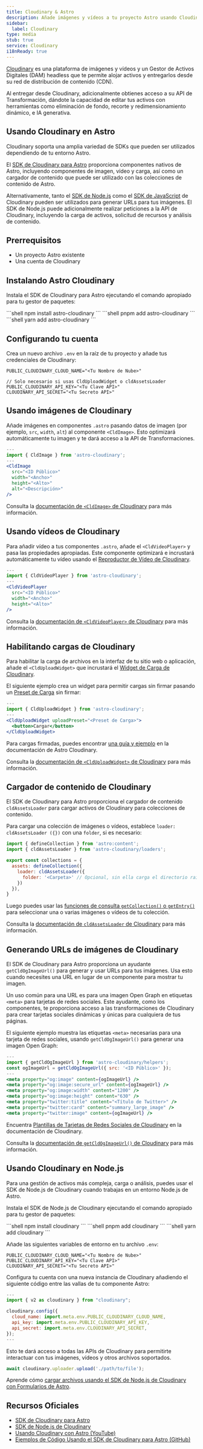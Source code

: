 ```yaml
---
title: Cloudinary & Astro
description: Añade imágenes y vídeos a tu proyecto Astro usando Cloudinary
sidebar:
  label: Cloudinary
type: media
stub: true
service: Cloudinary
i18nReady: true
---
```


[Cloudinary](https://cloudinary.com) es una plataforma de imágenes y vídeos y un Gestor de Activos Digitales (DAM) headless que te permite alojar activos y entregarlos desde su red de distribución de contenido (CDN).

Al entregar desde Cloudinary, adicionalmente obtienes acceso a su API de Transformación, dándote la capacidad de editar tus activos con herramientas como eliminación de fondo, recorte y redimensionamiento dinámico, e IA generativa.

## Usando Cloudinary en Astro

Cloudinary soporta una amplia variedad de SDKs que pueden ser utilizados dependiendo de tu entorno Astro.

El [SDK de Cloudinary para Astro](https://astro.cloudinary.dev/) proporciona componentes nativos de Astro, incluyendo componentes de imagen, vídeo y carga, así como un cargador de contenido que puede ser utilizado con las colecciones de contenido de Astro.

Alternativamente, tanto el [SDK de Node.js](https://cloudinary.com/documentation/node_integration) como el [SDK de JavaScript](https://cloudinary.com/documentation/javascript_integration) de Cloudinary pueden ser utilizados para generar URLs para tus imágenes. El SDK de Node.js puede adicionalmente realizar peticiones a la API de Cloudinary, incluyendo la carga de activos, solicitud de recursos y análisis de contenido.

## Prerrequisitos

- Un proyecto Astro existente
- Una cuenta de Cloudinary

## Instalando Astro Cloudinary

Instala el SDK de Cloudinary para Astro ejecutando el comando apropiado para tu gestor de paquetes:

<PackageManagerTabs>
  <Fragment slot="npm">
  ```shell
  npm install astro-cloudinary
  ```
  </Fragment>
  <Fragment slot="pnpm">
  ```shell
  pnpm add astro-cloudinary
  ```
  </Fragment>
  <Fragment slot="yarn">
  ```shell
  yarn add astro-cloudinary
  ```
  </Fragment>
</PackageManagerTabs>

## Configurando tu cuenta

Crea un nuevo archivo `.env` en la raíz de tu proyecto y añade tus credenciales de Cloudinary:

```shell title=".env"
PUBLIC_CLOUDINARY_CLOUD_NAME="<Tu Nombre de Nube>"

// Solo necesario si usas CldUploadWidget o cldAssetsLoader
PUBLIC_CLOUDINARY_API_KEY="<Tu Clave API>"
CLOUDINARY_API_SECRET="<Tu Secreto API>"
```

## Usando imágenes de Cloudinary

Añade imágenes en componentes `.astro` pasando datos de imagen (por ejemplo, `src`, `width`, `alt`) al componente `<CldImage>`. Esto optimizará automáticamente tu imagen y te dará acceso a la API de Transformaciones.

```jsx title="Component.astro"
---
import { CldImage } from 'astro-cloudinary';
---
<CldImage
  src="<ID Público>"
  width="<Ancho>"
  height="<Alto>"
  alt="<Descripción>"
/>
```

Consulta la [documentación de `<CldImage>` de Cloudinary](https://astro.cloudinary.dev/cldimage/basic-usage) para más información.

## Usando vídeos de Cloudinary

Para añadir vídeo a tus componentes `.astro`, añade el `<CldVideoPlayer>` y pasa las propiedades apropiadas. Este componente optimizará e incrustará automáticamente tu vídeo usando el [Reproductor de Vídeo de Cloudinary](https://cloudinary.com/documentation/cloudinary_video_player).

```jsx title="Component.astro"
---
import { CldVideoPlayer } from 'astro-cloudinary';
---
<CldVideoPlayer
  src="<ID Público>"
  width="<Ancho>"
  height="<Alto>"
/>
```

Consulta la [documentación de `<CldVideoPlayer>` de Cloudinary](https://astro.cloudinary.dev/cldvideoplayer/basic-usage) para más información.

## Habilitando cargas de Cloudinary

Para habilitar la carga de archivos en la interfaz de tu sitio web o aplicación, añade el `<CldUploadWidget>` que incrustará el [Widget de Carga de Cloudinary](https://cloudinary.com/documentation/upload_widget).

El siguiente ejemplo crea un widget para permitir cargas sin firmar pasando un [Preset de Carga](https://cloudinary.com/documentation/upload_presets) sin firmar:

```jsx title="Component.astro"
---
import { CldUploadWidget } from 'astro-cloudinary';
---
<CldUploadWidget uploadPreset="<Preset de Carga>">
  <button>Cargar</button>
</CldUploadWidget>
```

Para cargas firmadas, puedes encontrar [una guía y ejemplo](https://astro.cloudinary.dev/clduploadwidget/signed-uploads) en la documentación de Astro Cloudinary.

Consulta la [documentación de `<CldUploadWidget>` de Cloudinary](https://astro.cloudinary.dev/clduploadwidget/basic-usage) para más información.

## Cargador de contenido de Cloudinary

El SDK de Cloudinary para Astro proporciona el cargador de contenido `cldAssetsLoader` para cargar activos de Cloudinary para colecciones de contenido.

Para cargar una colección de imágenes o vídeos, establece `loader: cldAssetsLoader ({})` con una `folder`, si es necesario:

```jsx title="config.ts"
import { defineCollection } from 'astro:content';
import { cldAssetsLoader } from 'astro-cloudinary/loaders';

export const collections = {
  assets: defineCollection({
    loader: cldAssetsLoader({
      folder: '<Carpeta>' // Opcional, sin ella carga el directorio raíz
    })
  }),
}
```

Luego puedes usar las [funciones de consulta `getCollection()` o `getEntry()`](/es/guides/content-collections/#consultando-colecciones) para seleccionar una o varias imágenes o vídeos de tu colección.

Consulta la [documentación de `cldAssetsLoader` de Cloudinary](https://astro.cloudinary.dev/cldassetsloader/basic-usage) para más información.

## Generando URLs de imágenes de Cloudinary

El SDK de Cloudinary para Astro proporciona un ayudante `getCldOgImageUrl()` para generar y usar URLs para tus imágenes. Usa esto cuando necesites una URL en lugar de un componente para mostrar tu imagen.

Un uso común para una URL es para una imagen Open Graph en etiquetas `<meta>` para tarjetas de redes sociales. Este ayudante, como los componentes, te proporciona acceso a las transformaciones de Cloudinary para crear tarjetas sociales dinámicas y únicas para cualquiera de tus páginas.

El siguiente ejemplo muestra las etiquetas `<meta>` necesarias para una tarjeta de redes sociales, usando `getCldOgImageUrl()` para generar una imagen Open Graph:

```jsx title="Layout.astro"
---
import { getCldOgImageUrl } from 'astro-cloudinary/helpers';
const ogImageUrl = getCldOgImageUrl({ src: '<ID Público>' });
---
<meta property="og:image" content={ogImageUrl} />
<meta property="og:image:secure_url" content={ogImageUrl} />
<meta property="og:image:width" content="1200" />
<meta property="og:image:height" content="630" />
<meta property="twitter:title" content="<Título de Twitter>" />
<meta property="twitter:card" content="summary_large_image" />
<meta property="twitter:image" content={ogImageUrl} />
```


Encuentra [Plantillas de Tarjetas de Redes Sociales de Cloudinary](https://astro.cloudinary.dev/templates/social-media-cards) en la documentación de Cloudinary.

Consulta la [documentación de `getCldOgImageUrl()` de Cloudinary](https://astro.cloudinary.dev/getcldogimageurl/basic-usage) para más información.

## Usando Cloudinary en Node.js

Para una gestión de activos más compleja, carga o análisis, puedes usar el SDK de Node.js de Cloudinary cuando trabajas en un entorno Node.js de Astro.

Instala el SDK de Node.js de Cloudinary ejecutando el comando apropiado para tu gestor de paquetes:

<PackageManagerTabs>
  <Fragment slot="npm">
  ```shell
  npm install cloudinary
  ```
  </Fragment>
  <Fragment slot="pnpm">
  ```shell
  pnpm add cloudinary
  ```
  </Fragment>
  <Fragment slot="yarn">
  ```shell
  yarn add cloudinary
  ```
  </Fragment>
</PackageManagerTabs>

Añade las siguientes variables de entorno en tu archivo `.env`:

```shell title=".env"
PUBLIC_CLOUDINARY_CLOUD_NAME="<Tu Nombre de Nube>"
PUBLIC_CLOUDINARY_API_KEY="<Tu Clave API>"
CLOUDINARY_API_SECRET="<Tu Secreto API>"
```

Configura tu cuenta con una nueva instancia de Cloudinary añadiendo el siguiente código entre las vallas de tu componente Astro:

```js title="Component.astro"
---
import { v2 as cloudinary } from "cloudinary";

cloudinary.config({
  cloud_name: import.meta.env.PUBLIC_CLOUDINARY_CLOUD_NAME,
  api_key: import.meta.env.PUBLIC_CLOUDINARY_API_KEY,
  api_secret: import.meta.env.CLOUDINARY_API_SECRET,
});
---
```

Esto te dará acceso a todas las APIs de Cloudinary para permitirte interactuar con tus imágenes, vídeos y otros archivos soportados.

```js title="Component.astro"
await cloudinary.uploader.upload('./path/to/file');
```

Aprende cómo [cargar archivos usando el SDK de Node.js de Cloudinary con Formularios de Astro](https://www.youtube.com/watch?v=DQUYMyT2MTM).


## Recursos Oficiales

- [SDK de Cloudinary para Astro](https://astro.cloudinary.dev/)
- [SDK de Node.js de Cloudinary](https://cloudinary.com/documentation/node_integration)
- [Usando Cloudinary con Astro (YouTube)](https://www.youtube.com/playlist?list=PL8dVGjLA2oMqnpf2tShn1exf5GkSWuu5-)
- [Ejemplos de Código Usando el SDK de Cloudinary para Astro (GitHub)](https://github.com/cloudinary-community/cloudinary-examples/tree/main/examples/astro-cloudinary)
